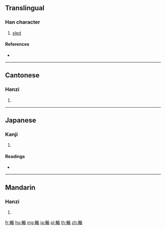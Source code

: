 {{character info/new}}
==Translingual==

===Han character===
{{Han char|rn=159|rad=車|as=09|sn=16|four=52064|canj=JJHJU}}

# [[sled]]

====References====
* {{Han ref|kx=1246.170|dkj=38432|dj=1723.260|hdz=53545.080|uh=8F34|ud=36660|bh=EBCF|bd=60367}}

----

==Cantonese==

===Hanzi===
{{yue-hanzi|jyut=|y=cheun1}}

# {{defn|lang=yue|sort=車09}}

----

==Japanese==

===Kanji===
{{ja-kanji|grade=|rs=車09}}

# {{defn|lang=ja|sort=車09}}

====Readings====
* {{ja-readings|on=[[ちゅん]] (chun)|kun=}}

----

==Mandarin==

===Hanzi===
{{cmn-hanzi|pin=[[qūn]] ([[qun1]])|wg=ch'ün<sup>1</sup>}}

# {{defn|lang=cmn|sort=車09}}

[[fr:輴]]
[[hu:輴]]
[[mg:輴]]
[[ja:輴]]
[[pl:輴]]
[[th:輴]]
[[zh:輴]]